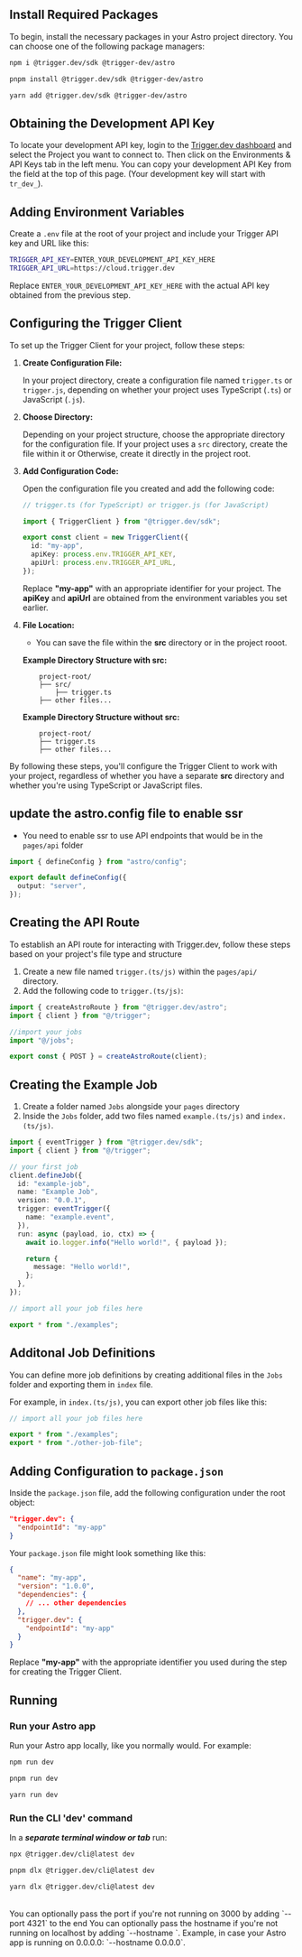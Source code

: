 ## Install Required Packages

To begin, install the necessary packages in your Astro project directory. You can choose one of the following package managers:

<CodeGroup>

```bash npm
npm i @trigger.dev/sdk @trigger-dev/astro
```

```bash pnpm
pnpm install @trigger.dev/sdk @trigger-dev/astro
```

```bash yarn
yarn add @trigger.dev/sdk @trigger-dev/astro
```

</CodeGroup>

## Obtaining the Development API Key

To locate your development API key, login to the [Trigger.dev
dashboard](https://cloud.trigger.dev) and select the Project you want to
connect to. Then click on the Environments & API Keys tab in the left menu.
You can copy your development API Key from the field at the top of this page.
(Your development key will start with `tr_dev_`).

## Adding Environment Variables

Create a `.env` file at the root of your project and include your Trigger API key and URL like this:

```bash
TRIGGER_API_KEY=ENTER_YOUR_DEVELOPMENT_API_KEY_HERE
TRIGGER_API_URL=https://cloud.trigger.dev
```

Replace `ENTER_YOUR_DEVELOPMENT_API_KEY_HERE` with the actual API key obtained from the previous step.

## Configuring the Trigger Client

To set up the Trigger Client for your project, follow these steps:

1. **Create Configuration File:**

   In your project directory, create a configuration file named `trigger.ts` or `trigger.js`, depending on whether your project uses TypeScript (`.ts`) or JavaScript (`.js`).

2. **Choose Directory:**

   Depending on your project structure, choose the appropriate directory for the configuration file. If your project uses a `src` directory, create the file within it or Otherwise, create it directly in the project root.

3. **Add Configuration Code:**

   Open the configuration file you created and add the following code:

   ```typescript src/trigger.(ts/js)
   // trigger.ts (for TypeScript) or trigger.js (for JavaScript)

   import { TriggerClient } from "@trigger.dev/sdk";

   export const client = new TriggerClient({
     id: "my-app",
     apiKey: process.env.TRIGGER_API_KEY,
     apiUrl: process.env.TRIGGER_API_URL,
   });
   ```

   Replace **"my-app"** with an appropriate identifier for your project. The **apiKey** and **apiUrl** are obtained from the environment variables you set earlier.

4. **File Location:**

   - You can save the file within the **src** directory or in the project rooot.

   **Example Directory Structure with src:**

   ```
       project-root/
       ├── src/
           ├── trigger.ts
       ├── other files...
   ```

   **Example Directory Structure without src:**

   ```
       project-root/
       ├── trigger.ts
       ├── other files...
   ```

By following these steps, you'll configure the Trigger Client to work with your project, regardless of whether you have a separate **src** directory and whether you're using TypeScript or JavaScript files.

## update the astro.config file to enable ssr

- You need to enable ssr to use API endpoints that would be in the `pages/api` folder

```typescript astro.config.mjs
import { defineConfig } from "astro/config";

export default defineConfig({
  output: "server",
});
```

## Creating the API Route

To establish an API route for interacting with Trigger.dev, follow these steps based on your project's file type and structure

1. Create a new file named `trigger.(ts/js)` within the `pages/api/` directory.
2. Add the following code to `trigger.(ts/js)`:

```typescript api/trigger.ts/js
import { createAstroRoute } from "@trigger.dev/astro";
import { client } from "@/trigger";

//import your jobs
import "@/jobs";

export const { POST } = createAstroRoute(client);
```

## Creating the Example Job

1. Create a folder named `Jobs` alongside your `pages` directory
2. Inside the `Jobs` folder, add two files named `example.(ts/js)` and `index.(ts/js)`.

<CodeGroup>

```typescript example.(ts/js)
import { eventTrigger } from "@trigger.dev/sdk";
import { client } from "@/trigger";

// your first job
client.defineJob({
  id: "example-job",
  name: "Example Job",
  version: "0.0.1",
  trigger: eventTrigger({
    name: "example.event",
  }),
  run: async (payload, io, ctx) => {
    await io.logger.info("Hello world!", { payload });

    return {
      message: "Hello world!",
    };
  },
});
```

```typescript index.ts/index.(ts/js)
// import all your job files here

export * from "./examples";
```

</CodeGroup>

## Additonal Job Definitions

You can define more job definitions by creating additional files in the `Jobs` folder and exporting them in `index` file.

For example, in `index.(ts/js)`, you can export other job files like this:

```typescript
// import all your job files here

export * from "./examples";
export * from "./other-job-file";
```

## Adding Configuration to `package.json`

Inside the `package.json` file, add the following configuration under the root object:

```json
"trigger.dev": {
  "endpointId": "my-app"
}
```

Your `package.json` file might look something like this:

```json
{
  "name": "my-app",
  "version": "1.0.0",
  "dependencies": {
    // ... other dependencies
  },
  "trigger.dev": {
    "endpointId": "my-app"
  }
}
```

Replace **"my-app"** with the appropriate identifier you used during the step for creating the Trigger Client.

## Running

### Run your Astro app

Run your Astro app locally, like you normally would. For example:

<CodeGroup>

```bash npm
npm run dev
```

```bash pnpm
pnpm run dev
```

```bash yarn
yarn run dev
```

</CodeGroup>

### Run the CLI 'dev' command

In a **_separate terminal window or tab_** run:

<CodeGroup>

```bash npm
npx @trigger.dev/cli@latest dev
```

```bash pnpm
pnpm dlx @trigger.dev/cli@latest dev
```

```bash yarn
yarn dlx @trigger.dev/cli@latest dev
```

</CodeGroup>
<br />
<Note>
  You can optionally pass the port if you're not running on 3000 by adding
  `--port 4321` to the end
</Note>
<Note>
  You can optionally pass the hostname if you're not running on localhost by adding
  `--hostname <host>`. Example, in case your Astro app is running on 0.0.0.0: `--hostname 0.0.0.0`.
</Note>
